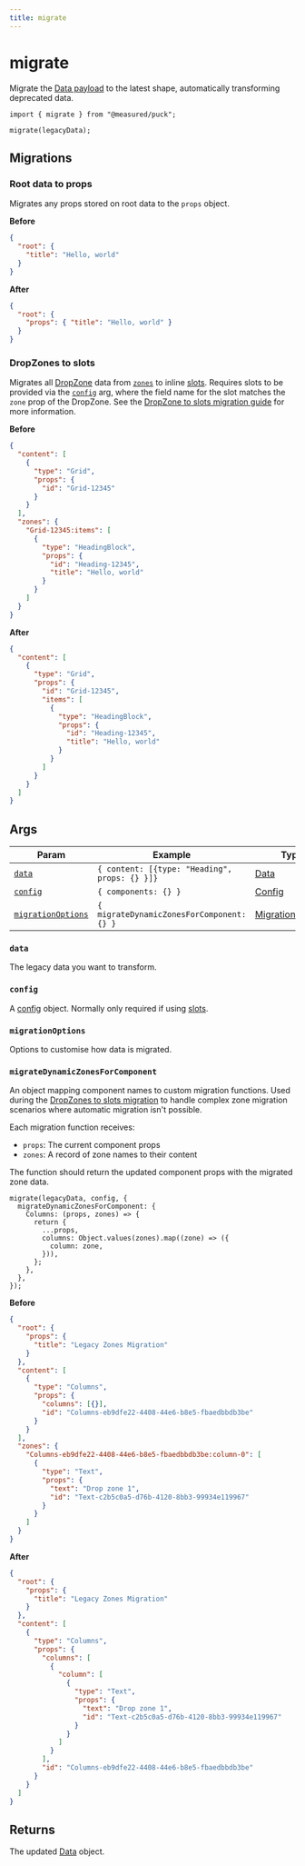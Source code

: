 ```yaml
---
title: migrate
---
```


# migrate

Migrate the [Data payload](/docs/api-reference/data-model/data) to the latest shape, automatically transforming deprecated data.

```tsx copy showLineNumbers {7-10}
import { migrate } from "@measured/puck";

migrate(legacyData);
```

## Migrations

### Root data to props

Migrates any props stored on root data to the `props` object.

**Before**

```json
{
  "root": {
    "title": "Hello, world"
  }
}
```

**After**

```json
{
  "root": {
    "props": { "title": "Hello, world" }
  }
}
```

### DropZones to slots

Migrates all [DropZone](/docs/api-reference/components/drop-zone) data from [`zones`](/docs/api-reference/data-model/data#zones) to inline [slots](/docs/api-reference/fields/slot). Requires slots to be provided via the [`config`](#config) arg, where the field name for the slot matches the `zone` prop of the DropZone. See the [DropZone to slots migration guide](/docs/guides/migrations/dropzones-to-slots) for more information.

**Before**

```json showLineNumbers {10-20}
{
  "content": [
    {
      "type": "Grid",
      "props": {
        "id": "Grid-12345"
      }
    }
  ],
  "zones": {
    "Grid-12345:items": [
      {
        "type": "HeadingBlock",
        "props": {
          "id": "Heading-12345",
          "title": "Hello, world"
        }
      }
    ]
  }
}
```

**After**

```json showLineNumbers {7-15}
{
  "content": [
    {
      "type": "Grid",
      "props": {
        "id": "Grid-12345",
        "items": [
          {
            "type": "HeadingBlock",
            "props": {
              "id": "Heading-12345",
              "title": "Hello, world"
            }
          }
        ]
      }
    }
  ]
}
```

## Args

| Param                                 | Example                                       | Type                                               | Status   |
| ------------------------------------- | --------------------------------------------- | -------------------------------------------------- | -------- |
| [`data`](#data)                       | `{ content: [{type: "Heading", props: {} }]}` | [Data](/docs/api-reference/data-model/data)        | Required |
| [`config`](#config)                   | `{ components: {} }`                          | [Config](/docs/api-reference/configuration/config) | -        |
| [`migrationOptions`](#migrationoptions) | `{ migrateDynamicZonesForComponent: {} }`            | [MigrationOptions](#migrationoptions-type)        | -        |

### `data`

The legacy data you want to transform.

### `config`

A [config](/docs/api-reference/configuration/config) object. Normally only required if using [slots](/docs/api-reference/fields/slot).

### `migrationOptions`

Options to customise how data is migrated.

### `migrateDynamicZonesForComponent`

An object mapping component names to custom migration functions. Used during the [DropZones to slots migration](#dropzones-to-slots) to handle complex zone migration scenarios where automatic migration isn't possible.

Each migration function receives:
- `props`: The current component props
- `zones`: A record of zone names to their content

The function should return the updated component props with the migrated zone data.

```tsx
migrate(legacyData, config, {
  migrateDynamicZonesForComponent: {
    Columns: (props, zones) => {
      return {
        ...props,
        columns: Object.values(zones).map((zone) => ({
          column: zone,
        })),
      };
    },
  },
});
```

**Before**

```json showLineNumbers {10-20}
{
  "root": {
    "props": {
      "title": "Legacy Zones Migration"
    }
  },
  "content": [
    {
      "type": "Columns",
      "props": {
        "columns": [{}],
        "id": "Columns-eb9dfe22-4408-44e6-b8e5-fbaedbbdb3be"
      }
    }
  ],
  "zones": {
    "Columns-eb9dfe22-4408-44e6-b8e5-fbaedbbdb3be:column-0": [
      {
        "type": "Text",
        "props": {
          "text": "Drop zone 1",
          "id": "Text-c2b5c0a5-d76b-4120-8bb3-99934e119967"
        }
      }
    ]
  }
}
```

**After**

```json showLineNumbers {10-20}
{
  "root": {
    "props": {
      "title": "Legacy Zones Migration"
    }
  },
  "content": [
    {
      "type": "Columns",
      "props": {
        "columns": [
          {
            "column": [
              {
                "type": "Text",
                "props": {
                  "text": "Drop zone 1",
                  "id": "Text-c2b5c0a5-d76b-4120-8bb3-99934e119967"
                }
              }
            ]
          }
        ],
        "id": "Columns-eb9dfe22-4408-44e6-b8e5-fbaedbbdb3be"
      }
    }
  ]
}
```

## Returns

The updated [Data](/docs/api-reference/data-model/data) object.
